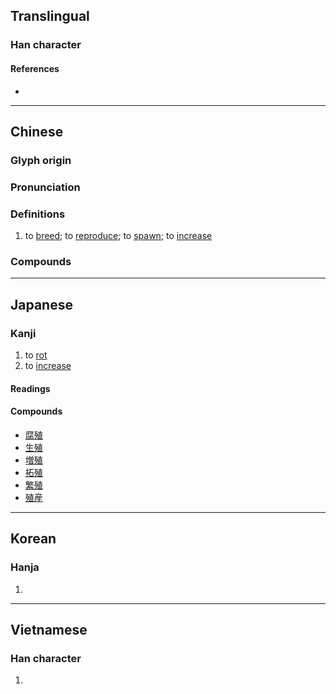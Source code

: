 {{character info}}
==Translingual==
{{CJKV-forms|殖|殖|殖|殖}}

===Han character===
{{Han char|rn=78|rad=歹|as=08|sn=12|four=14216|canj=MNJBM|ids=⿰歹直}}

====References====
* {{Han ref|kx=0581.330|dkj=16502|dj=0974.020|hdz=21388.100|uh=6B96|ud=27542|bh=B4DE|bd=46302}}

----

==Chinese==
{{zh-forms|ss=𰙽}}

===Glyph origin===
{{Han etym}}

===Pronunciation===
{{zh-pron
|m=zhí,shi
|m_note=shi - only used in {{zh-l|*骨殖}} (Mainland standard)
|m-s=
|c=zik6
|c-t=
|g=
|h=pfs=chhṳ̍t
|j=
|mb=
|md=
|mn=qz:sia̍k/tw,xm,zz:se̍k/qz,tw,xm,zz:si̍t
|mn-t=
|w=
|x=
|mc=y
|oc=y
|cat=v
}}

===Definitions===
{{zh-hanzi}}

# to [[breed]]; to [[reproduce]]; to [[spawn]]; to [[increase]]

===Compounds===
{{zh-der|人工繁殖|人工養殖|兩性生殖|冷水養殖|出芽生殖|分株繁殖|分裂生殖|單養養殖|墾殖|外生殖器|孤雌生殖|學殖|封殖|拓殖|接合生殖|有性生殖|有性繁殖|根蘗繁殖|次殖民地|殖利|殖殖|殖毛劑|殖民|殖民主義|殖民地|殖民政府|殖民政策|殖民教育|殖穀|殖貨|水產養殖|淡水養殖|無性生殖|無配生殖|生殖|生殖器|生殖器官|生殖腺|異配生殖|箱網養殖|繁殖|葉塊繁殖|蕃殖|裂殖菌|裂片生殖|豐殖|貝類養殖|貨殖|養殖|養殖場|養殖漁業|骨殖|骨殖匣|腐殖質}}

----

==Japanese==

===Kanji===
{{ja-kanji|grade=c|rs=歹08}}

# to [[rot]]
# to [[increase]]

====Readings====
{{ja-readings
|goon=じき
|kanon=しょく
|kun=ふ-える, ふ-やす, くさ-る
}}

====Compounds====
* [[腐殖]]
* [[生殖]]
* [[増殖]]
* [[拓殖]]
* [[繁殖]]
* [[殖産]]

----

==Korean==

===Hanja===
{{ko-hanja|hangeul=식|eumhun=|rv=sik|mr=sik|y=sik}}

# {{rfdef|ko|sort=歹08}}

----

==Vietnamese==

===Han character===
{{vi-readings|reading=thực|rs=歹08}}

# {{rfdef|vi|sort=歹08}}